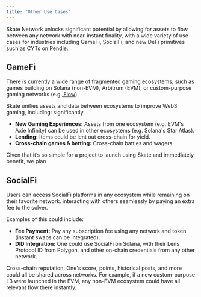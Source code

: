 ```yaml
---
title: "Other Use Cases"
---
```


Skate Network unlocks significant potential by allowing for assets to flow between any network with near-instant finality, with a wide variety of use cases for industries including GameFi, SocialFi, and new DeFi primitives such as CYTs on Pendle.

## GameFi

There is currently a wide range of fragmented gaming ecosystems, such as games building on Solana (non-EVM), Arbitrum (EVM), or custom-purpose gaming networks (e.g.[ Flow](https://flow.com/use-case/gaming)).

Skate unifies assets and data between ecosystems to improve Web3 gaming, including: significantly

* **New Gaming Experiences:** Assets from one ecosystem (e.g. EVM's Axie Infinity) can be used in other ecosystems (e.g. Solana's Star Atlas).
* **Lending:** Items could be lent out cross-chain for yield.
* **Cross-chain games & betting:** Cross-chain battles and wagers.

Given that it’s so simple for a project to launch using Skate and immediately benefit, we plan&#x20;

## SocialFi

Users can access SocialFi platforms in any ecosystem while remaining on their favorite network. interacting with others seamlessly by paying an extra fee to the solver.

Examples of this could include:

* **Fee Payment:** Pay any subscription fee using any network and token (instant swaps can be integrated).
* **DID Integration:** One could use SocialFi on Solana, with their Lens Protocol ID from Polygon, and other on-chain credentials from any other network.

Cross-chain reputation: One's score, points, historical posts, and more could all be shared across networks. For example, if a new custom-purpose L3 were launched in the EVM, any non-EVM ecosystem could have all relevant flow there instantly.
